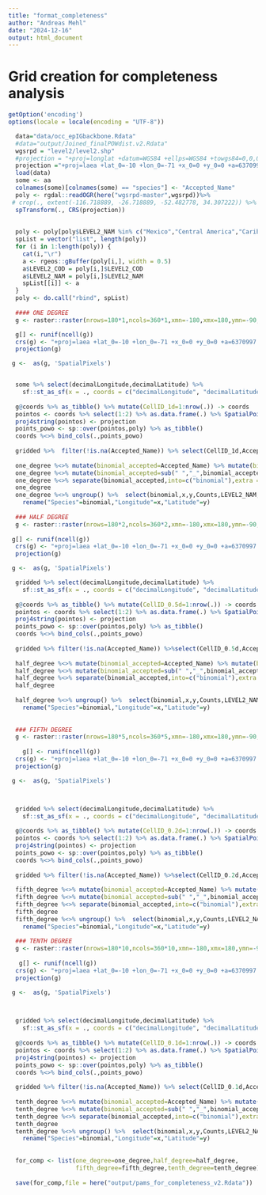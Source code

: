 ```yaml
---
title: "format_completeness"
author: "Andreas Mehl"
date: "2024-12-16"
output: html_document
---
```


# Grid creation for completeness analysis

```r
getOption('encoding')
options(locale = locale(encoding = "UTF-8"))

  data="data/occ_epIGbackbone.Rdata"
  #data="output/Joined_finalPOWdist.v2.Rdata" 
  wgsrpd = "level2/level2.shp"
  #projection = "+proj=longlat +datum=WGS84 +ellps=WGS84 +towgs84=0,0,0" # ORIGINAL
  projection ="+proj=laea +lat_0=-10 +lon_0=-71 +x_0=0 +y_0=0 +a=6370997 +b=6370997 +units=m +no_defs"
  load(data)
  some <- aa
  colnames(some)[colnames(some) == "species"] <- "Accepted_Name"
  poly <- rgdal::readOGR(here("wgsrpd-master",wgsrpd))%>%
 # crop(., extent(-116.718889, -26.718889, -52.482778, 34.307222)) %>%
  spTransform(., CRS(projection))
 
    
  poly <- poly[poly$LEVEL2_NAM %in% c("Mexico","Central America","Caribbean","Northern South America","Western South America","Brazil","Southern South America"),] 
  spList = vector("list", length(poly))
  for (i in 1:length(poly)) {
    cat(i,"\r")
    a <- rgeos::gBuffer(poly[i,], width = 0.5)
    a$LEVEL2_COD = poly[i,]$LEVEL2_COD
    a$LEVEL2_NAM = poly[i,]$LEVEL2_NAM
    spList[[i]] <- a
  }
  poly <- do.call("rbind", spList)
  
  #### ONE DEGREE
  g <- raster::raster(nrows=180*1,ncols=360*1,xmn=-180,xmx=180,ymn=-90,ymx=90,vals=1) 

  g[] <- runif(ncell(g))
  crs(g) <- "+proj=laea +lat_0=-10 +lon_0=-71 +x_0=0 +y_0=0 +a=6370997 +b=6370997 +units=m +no_defs"
  projection(g)

 g <-  as(g, 'SpatialPixels')


  some %>% select(decimalLongitude,decimalLatitude) %>% 
    sf::st_as_sf(x = ., coords = c("decimalLongitude", "decimalLatitude"), crs = "+proj=laea +lat_0=-10 +lon_0=-71 +x_0=0 +y_0=0 +a=6370997 +b=6370997 +units=m +no_defs") %>% sf::st_transform(.,crs = proj4string(g)) %>%  sf::st_coordinates() %>% SpatialPoints(.,proj4string= CRS(projection)) %>% sp::over(.,g) %>% enframe(.,name="name") %>% rename_with(.,~all_of(c("name","CellID_1d"))) %>% select(CellID_1d) %>% bind_cols(.,some) -> gridded
  
  g@coords %>% as_tibble() %>% mutate(CellID_1d=1:nrow(.)) -> coords
  pointos <- coords %>% select(1:2) %>% as.data.frame(.) %>% SpatialPoints(.)
  proj4string(pointos) <- projection
  points_powo <- sp::over(pointos,poly) %>% as_tibble()
  coords %<>% bind_cols(.,points_powo)
  
  gridded %>%  filter(!is.na(Accepted_Name)) %>% select(CellID_1d,Accepted_Name,family) %>% group_by(CellID_1d,Accepted_Name,family) %>% summarize(Counts=n()) %>% ungroup() %>% left_join(.,coords,by="CellID_1d") -> one_degree
  
  one_degree %<>% mutate(binomial_accepted=Accepted_Name) %>% mutate(binomial_accepted=sub("× ","",binomial_accepted))
  one_degree %<>% mutate(binomial_accepted=sub(" ","_",binomial_accepted))
  one_degree %<>% separate(binomial_accepted,into=c("binomial"),extra = "warn",sep=" ")
  one_degree
  one_degree %<>% ungroup() %>%  select(binomial,x,y,Counts,LEVEL2_NAM,family) %>% 
    rename("Species"=binomial,"Longitude"=x,"Latitude"=y)
  
  ### HALF DEGREE
  g <- raster::raster(nrows=180*2,ncols=360*2,xmn=-180,xmx=180,ymn=-90,ymx=90,vals=1) 
  
 g[] <- runif(ncell(g))
  crs(g) <- "+proj=laea +lat_0=-10 +lon_0=-71 +x_0=0 +y_0=0 +a=6370997 +b=6370997 +units=m +no_defs"
  projection(g)

 g <-  as(g, 'SpatialPixels')

  gridded %>% select(decimalLongitude,decimalLatitude) %>% 
    sf::st_as_sf(x = ., coords = c("decimalLongitude", "decimalLatitude"), crs = "+proj=laea +lat_0=-10 +lon_0=-71 +x_0=0 +y_0=0 +a=6370997 +b=6370997 +units=m +no_defs") %>% sf::st_transform(.,crs = proj4string(g)) %>%  sf::st_coordinates() %>% SpatialPoints(.,proj4string= CRS(projection)) %>% sp::over(.,g) %>% enframe(.,name="name") %>% rename_with(.,~all_of(c("name","CellID_0.5d"))) %>% select(CellID_0.5d) %>% bind_cols(.,gridded) -> gridded
  
  g@coords %>% as_tibble() %>% mutate(CellID_0.5d=1:nrow(.)) -> coords
  pointos <- coords %>% select(1:2) %>% as.data.frame(.) %>% SpatialPoints(.)
  proj4string(pointos) <- projection
  points_powo <- sp::over(pointos,poly) %>% as_tibble()
  coords %<>% bind_cols(.,points_powo)
  
  gridded %>% filter(!is.na(Accepted_Name)) %>%select(CellID_0.5d,Accepted_Name,family) %>% group_by(CellID_0.5d,Accepted_Name,family) %>% summarize(Counts=n()) %>% ungroup() %>% right_join(.,coords,by="CellID_0.5d") -> half_degree
  
  half_degree %<>% mutate(binomial_accepted=Accepted_Name) %>% mutate(binomial_accepted=sub("× ","",binomial_accepted))
  half_degree %<>% mutate(binomial_accepted=sub(" ","_",binomial_accepted))
  half_degree %<>% separate(binomial_accepted,into=c("binomial"),extra = "warn",sep=" ")
  half_degree
  
  half_degree %<>% ungroup() %>%  select(binomial,x,y,Counts,LEVEL2_NAM,family) %>% 
    rename("Species"=binomial,"Longitude"=x,"Latitude"=y)
  
  
  ### FIFTH DEGREE
  g <- raster::raster(nrows=180*5,ncols=360*5,xmn=-180,xmx=180,ymn=-90,ymx=90,vals=1) 
  
    g[] <- runif(ncell(g))
  crs(g) <- "+proj=laea +lat_0=-10 +lon_0=-71 +x_0=0 +y_0=0 +a=6370997 +b=6370997 +units=m +no_defs"
  projection(g)

 g <-  as(g, 'SpatialPixels')



  gridded %>% select(decimalLongitude,decimalLatitude) %>% 
    sf::st_as_sf(x = ., coords = c("decimalLongitude", "decimalLatitude"), crs = "+proj=laea +lat_0=-10 +lon_0=-71 +x_0=0 +y_0=0 +a=6370997 +b=6370997 +units=m +no_defs") %>% sf::st_transform(.,crs = proj4string(g)) %>%  sf::st_coordinates() %>% SpatialPoints(.,proj4string= CRS(projection)) %>% sp::over(.,g) %>% enframe(.,name="name") %>% rename_with(.,~all_of(c("name","CellID_0.2d"))) %>% select(CellID_0.2d) %>% bind_cols(.,gridded) -> gridded
  
  g@coords %>% as_tibble() %>% mutate(CellID_0.2d=1:nrow(.)) -> coords
  pointos <- coords %>% select(1:2) %>% as.data.frame(.) %>% SpatialPoints(.)
  proj4string(pointos) <- projection
  points_powo <- sp::over(pointos,poly) %>% as_tibble()
  coords %<>% bind_cols(.,points_powo)
  
  gridded %>% filter(!is.na(Accepted_Name)) %>%select(CellID_0.2d,Accepted_Name,family) %>% group_by(CellID_0.2d,Accepted_Name,family) %>% summarize(Counts=n()) %>% ungroup() %>% right_join(.,coords,by="CellID_0.2d") -> fifth_degree
  
  fifth_degree %<>% mutate(binomial_accepted=Accepted_Name) %>% mutate(binomial_accepted=sub("× ","",binomial_accepted))
  fifth_degree %<>% mutate(binomial_accepted=sub(" ","_",binomial_accepted))
  fifth_degree %<>% separate(binomial_accepted,into=c("binomial"),extra = "warn",sep=" ")
  fifth_degree
  fifth_degree %<>% ungroup() %>%  select(binomial,x,y,Counts,LEVEL2_NAM,family) %>% 
    rename("Species"=binomial,"Longitude"=x,"Latitude"=y)
  
  ### TENTH DEGREE
  g <- raster::raster(nrows=180*10,ncols=360*10,xmn=-180,xmx=180,ymn=-90,ymx=90,vals=1)   
  
   g[] <- runif(ncell(g))
  crs(g) <- "+proj=laea +lat_0=-10 +lon_0=-71 +x_0=0 +y_0=0 +a=6370997 +b=6370997 +units=m +no_defs"
  projection(g)

 g <-  as(g, 'SpatialPixels')


  
  gridded %>% select(decimalLongitude,decimalLatitude) %>% 
    sf::st_as_sf(x = ., coords = c("decimalLongitude", "decimalLatitude"), crs = "+proj=laea +lat_0=-10 +lon_0=-71 +x_0=0 +y_0=0 +a=6370997 +b=6370997 +units=m +no_defs") %>% sf::st_transform(.,crs = proj4string(g)) %>%  sf::st_coordinates() %>% SpatialPoints(.,proj4string= CRS(projection)) %>% sp::over(.,g) %>% enframe(.,name="name") %>% rename_with(.,~all_of(c("name","CellID_0.1d"))) %>% select(CellID_0.1d) %>% bind_cols(.,gridded) -> gridded
  
  g@coords %>% as_tibble() %>% mutate(CellID_0.1d=1:nrow(.)) -> coords
  pointos <- coords %>% select(1:2) %>% as.data.frame(.) %>% SpatialPoints(.)
  proj4string(pointos) <- projection
  points_powo <- sp::over(pointos,poly) %>% as_tibble()
  coords %<>% bind_cols(.,points_powo)
  
  gridded %>% filter(!is.na(Accepted_Name)) %>% select(CellID_0.1d,Accepted_Name,family) %>% group_by(CellID_0.1d,Accepted_Name,family) %>% summarize(Counts=n()) %>% ungroup() %>% right_join(.,coords,by="CellID_0.1d") -> tenth_degree
  
  tenth_degree %<>% mutate(binomial_accepted=Accepted_Name) %>% mutate(binomial_accepted=sub("× ","",binomial_accepted))
  tenth_degree %<>% mutate(binomial_accepted=sub(" ","_",binomial_accepted))
  tenth_degree %<>% separate(binomial_accepted,into=c("binomial"),extra = "warn",sep=" ")
  tenth_degree
  tenth_degree %<>% ungroup() %>%  select(binomial,x,y,Counts,LEVEL2_NAM,family) %>% 
    rename("Species"=binomial,"Longitude"=x,"Latitude"=y)
  
  
  for_comp <- list(one_degree=one_degree,half_degree=half_degree,
                   fifth_degree=fifth_degree,tenth_degree=tenth_degree)
  
  save(for_comp,file = here("output/pams_for_completeness_v2.Rdata"))

```

